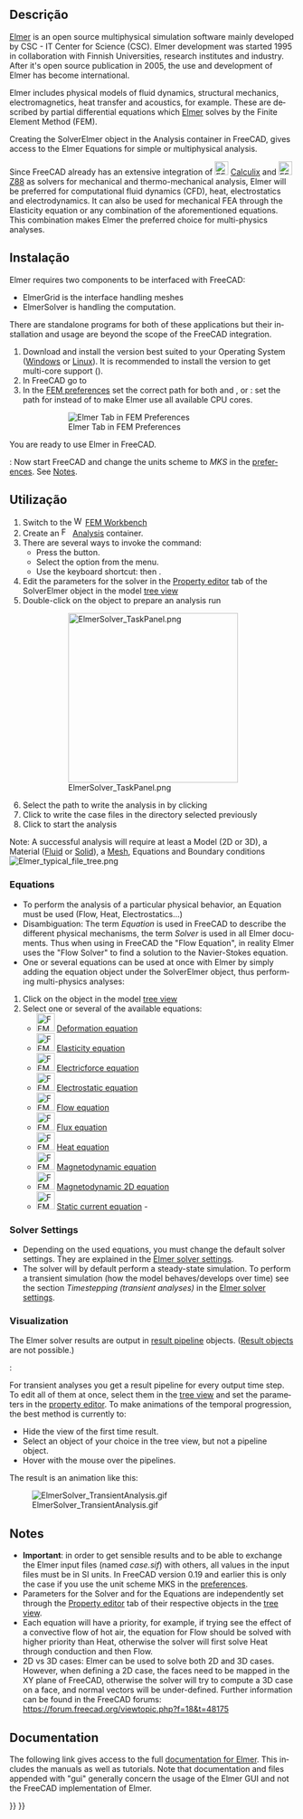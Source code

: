 <languages/>

<div lang="en" dir="ltr" class="mw-content-ltr">
{{Docnav
|[[FEM_SolverCalculixCcxtools|Solver CalculiX Standard]]
|[[FEM_SolverMystran|Solver Mystran]]
|[[FEM_Workbench|FEM]]
|IconL=FEM_SolverCalculixCcxtools.svg
|IconR=FEM_SolverMystran.svg
|IconC=Workbench_FEM.svg
}}
</div>

<div lang="en" dir="ltr" class="mw-content-ltr">
{{GuiCommand
|Name=FEM SolverElmer
|MenuLocation=Solver → Solver Elmer
|Workbenches=[[FEM_Workbench|FEM]]
|Shortcut={{KEY|S}} {{KEY|E}}
|SeeAlso=[[FEM_SolverElmer_SolverSettings|FEM SolverElmer SolverSettings]], [[FEM_SolverCalculixCcxtools|FEM Solver CalculixCxxtools]], [[FEM_SolverZ88|FEM Solver Z88]], [[FEM_tutorial|FEM tutorial]]
}}
</div>

<span id="Description"></span>
==Descrição==

<div lang="en" dir="ltr" class="mw-content-ltr">
[https://www.elmerfem.org Elmer] is an open source multiphysical simulation software mainly developed by CSC - IT Center for Science (CSC). Elmer development was started 1995 in collaboration with Finnish Universities, research institutes and industry. After it's open source publication in 2005, the use and development of Elmer has become international.
</div>

<div lang="en" dir="ltr" class="mw-content-ltr">
Elmer includes physical models of fluid dynamics, structural mechanics, electromagnetics, heat transfer and acoustics, for example. These are described by partial differential equations which [https://www.csc.fi/web/elmer Elmer] solves by the Finite Element Method (FEM).
</div>

<div lang="en" dir="ltr" class="mw-content-ltr">
Creating the SolverElmer object in the Analysis container in FreeCAD, gives access to the Elmer Equations for simple or multiphysical analysis.
</div>

<div lang="en" dir="ltr" class="mw-content-ltr">
Since FreeCAD already has an extensive integration of [[Image:FEM_SolverCalculiX.svg|24px|link=FEM_SolverCalculixCcxtools]] [[FEM_SolverCalculixCcxtools|Calculix]] and [[Image:FEM_SolverZ88.svg|24px|link=FEM_SolverZ88]] [[FEM_SolverZ88|Z88]] as solvers for mechanical and thermo-mechanical analysis, Elmer will be preferred for computational fluid dynamics (CFD), heat, electrostatics and electrodynamics. It can also be used for mechanical FEA through the Elasticity equation or any combination of the aforementioned equations. This combination makes Elmer the preferred choice for multi-physics analyses.
</div>

<span id="Installation"></span>
==Instalação==

<div lang="en" dir="ltr" class="mw-content-ltr">
Elmer requires two components to be interfaced with FreeCAD:
* ElmerGrid is the interface handling meshes
* ElmerSolver is handling the computation. 
There are standalone programs for both of these applications but their installation and usage are beyond the scope of the FreeCAD integration.
</div>

<div lang="en" dir="ltr" class="mw-content-ltr">
# Download and install the version best suited to your Operating System ([https://www.nic.funet.fi/pub/sci/physics/elmer/bin/windows/ Windows] or [https://www.nic.funet.fi/pub/sci/physics/elmer/bin/linux/Readme1st.txt Linux]). It is recommended to install the {{incode|mpi}} version to get multi-core support ({{Version|0.21}}).
# In FreeCAD go to {{MenuCommand|Edit → Preferences → FEM → Elmer}}
# In the [[FEM_Preferences#Elmer|FEM preferences]] set the correct path for both {{incode|ElmerGrid}} and {{incode|ElmerSolver}}, or {{VersionPlus|0.21}}: set the path for {{incode|ElmerSolver_mpi}} instead of {{incode|ElmerSolver}} to make Elmer use all available CPU cores.
#: [[Image:Preferences-ElmerPath.png|Elmer Tab in FEM Preferences]]
#: {{Caption|Elmer preferences dialog menu showing fields to locate important Elmer binaries on Windows OS}}
</div>

<div lang="en" dir="ltr" class="mw-content-ltr">
You are ready to use Elmer in FreeCAD.
</div>

<div lang="en" dir="ltr" class="mw-content-ltr">
{{VersionMinus|0.19}}: Now start FreeCAD and change the units scheme to ''MKS'' in the [[Preferences_Editor#Units|preferences]]. See [[#Notes|Notes]].
</div>

<span id="Usage"></span>
==Utilização==

<div lang="en" dir="ltr" class="mw-content-ltr">
# Switch to the [[Image:Workbench_FEM.svg|16px]] [[FEM_Workbench|FEM Workbench]]
# Create an [[Image:FEM_Analysis.svg|16px]] [[FEM_Analysis|Analysis]] container.
# There are several ways to invoke the command:
#* Press the {{Button|[[Image:FEM_SolverElmer.svg|16px]] [[FEM_SolverElmer|Solver Elmer]]}} button.
#* Select the {{MenuCommand|Solve → [[Image:FEM_SolverElmer.svg|16px]] Solver Elmer}} option from the menu.
#* Use the keyboard shortcut: {{KEY|S}} then {{KEY|E}}.
# Edit the parameters for the solver in the [[Property_editor|Property editor]] {{Button|Data}} tab of the SolverElmer object in the model [[Tree_view|tree view]]
# Double-click on the {{KEY|[[Image:FEM_SolverElmer.svg|16px]] SolverElmer}} object to prepare an analysis run
#: [[Image:ElmerSolver TaskPanel.png|300px]]
#: {{Caption|Dialog box to run an Elmer analysis}}
# Select the path to write the analysis in by clicking {{Button|...}}
# Click {{Button|Write}} to write the case files in the directory selected previously
# Click {{Button|Run}} to start the analysis
</div>

<div lang="en" dir="ltr" class="mw-content-ltr">
Note: A successful analysis will require at least a Model (2D or 3D), a Material ([[FEM_MaterialFluid|Fluid]] or [[FEM_MaterialSolid|Solid]]), a [[FEM_MeshGmshFromShape|Mesh]], Equations and Boundary conditions 
[[Image:Elmer typical file tree.png]]
{{Caption|Example of a [[Tree_view|tree view]] once a Solver for Elmer is activated}}
</div>

<div lang="en" dir="ltr" class="mw-content-ltr">
===Equations===
</div>

<div lang="en" dir="ltr" class="mw-content-ltr">
* To perform the analysis of a particular physical behavior, an Equation must be used (Flow, Heat, Electrostatics...)
* Disambiguation: The term ''Equation'' is used in FreeCAD to describe the different physical mechanisms, the term ''Solver'' is used in all Elmer documents. Thus when using in FreeCAD the "Flow Equation", in reality Elmer uses the "Flow Solver" to find a solution to the Navier-Stokes equation.
* One or several equations can be used at once with Elmer by simply adding the equation object under the SolverElmer object, thus performing multi-physics analyses:
</div>

<div lang="en" dir="ltr" class="mw-content-ltr">
# Click on the {{KEY|[[Image:FEM_SolverElmer.svg|22px]] SolverElmer}} object in the model [[Tree_view|tree view]]
# Select one or several of the available equations:
#* [[Image:FEM_EquationDeformation.svg|32px]] [[FEM_EquationDeformation|Deformation equation]]
#* [[Image:FEM_EquationElasticity.svg|32px]] [[FEM_EquationElasticity|Elasticity equation]]
#* [[Image:FEM_EquationElectricforce.svg|32px]] [[FEM_EquationElectricforce|Electricforce equation]]
#* [[Image:FEM_EquationElectrostatic.svg|32px]] [[FEM_EquationElectrostatic|Electrostatic equation]]
#* [[Image:FEM_EquationFlow.svg|32px]] [[FEM_EquationFlow|Flow equation]]
#* [[Image:FEM_EquationFlux.svg|32px]] [[FEM_EquationFlux|Flux equation]]
#* [[Image:FEM_EquationHeat.svg|32px]] [[FEM_EquationHeat|Heat equation]]
#* [[Image:FEM_EquationMagnetodynamic.svg|32px]] [[FEM_EquationMagnetodynamic|Magnetodynamic equation]]
#* [[Image:FEM_EquationMagnetodynamic2D.svg|32px]] [[FEM_EquationMagnetodynamic2D|Magnetodynamic 2D equation]]
#* [[Image:FEM_EquationStaticCurrent.svg|32px]] [[FEM_EquationStaticCurrent|Static current equation]] - {{Version|1.1}}
</div>

<div lang="en" dir="ltr" class="mw-content-ltr">
===Solver Settings===
</div>

<div lang="en" dir="ltr" class="mw-content-ltr">
* Depending on the used equations, you must change the default solver settings. They are explained in the [[FEM_SolverElmer_SolverSettings|Elmer solver settings]].
* The solver will by default perform a steady-state simulation. To perform a transient simulation (how the model behaves/develops over time) see the section ''Timestepping (transient analyses)'' in the [[FEM_SolverElmer_SolverSettings#Timestepping_(transient_analyses)|Elmer solver settings]].
</div>

<div lang="en" dir="ltr" class="mw-content-ltr">
===Visualization===
</div>

<div lang="en" dir="ltr" class="mw-content-ltr">
The Elmer solver results are output in [[FEM_PostPipelineFromResult|result pipeline]] objects. ([[FEM_ResultShow|Result objects]] are not possible.)
</div>

<div lang="en" dir="ltr" class="mw-content-ltr">
{{Version|0.21}}:
</div>

<div lang="en" dir="ltr" class="mw-content-ltr">
For transient analyses you get a result pipeline for every output time step. To edit all of them at once, select them in the [[Tree_view|tree view]] and set the parameters in the [[property editor]].
To make animations of the temporal progression, the best method is currently to:
* Hide the view of the first time result.
* Select an object of your choice in the tree view, but not a pipeline object.
* Hover with the mouse over the pipelines.
</div>

<div lang="en" dir="ltr" class="mw-content-ltr">
The result is an animation like this:
</div>

<div lang="en" dir="ltr" class="mw-content-ltr">
[[Image:ElmerSolver_TransientAnalysis.gif]]
</div>

<div lang="en" dir="ltr" class="mw-content-ltr">
==Notes==
</div>

<div lang="en" dir="ltr" class="mw-content-ltr">
* '''Important''': in order to get sensible results and to be able to exchange the Elmer input files (named ''case.sif'') with others, all values in the input files must be in SI units. In FreeCAD version 0.19 and earlier this is only the case if you use the unit scheme MKS in the [[Preferences_Editor#Units|preferences]].
* Parameters for the Solver and for the Equations are independently set through the [[Property_editor|Property editor]] {{KEY|Data}} tab of their respective objects in the [[Tree_view|tree view]].
* Each equation will have a priority, for example, if trying see the effect of a convective flow of hot air, the equation for Flow should be solved with higher priority than Heat, otherwise the solver will first solve Heat through conduction and then Flow.
* 2D vs 3D cases: Elmer can be used to solve both 2D and 3D cases. However, when defining a 2D case, the faces need to be mapped in the XY plane of FreeCAD, otherwise the solver will try to compute a 3D case on a face, and normal vectors will be under-defined. Further information can be found in the FreeCAD forums: https://forum.freecad.org/viewtopic.php?f=18&t=48175
</div>

<div lang="en" dir="ltr" class="mw-content-ltr">
==Documentation==
</div>

<div lang="en" dir="ltr" class="mw-content-ltr">
The following link gives access to the full [https://www.nic.funet.fi/pub/sci/physics/elmer/doc/ documentation for Elmer]. This includes the manuals as well as tutorials. Note that documentation and files appended with "gui" generally concern the usage of the Elmer GUI and not the FreeCAD implementation of Elmer.
</div>


<div lang="en" dir="ltr" class="mw-content-ltr">
{{Docnav
|[[FEM_SolverCalculixCcxtools|Solver CalculiX Standard]]
|[[FEM_SolverMystran|Solver Mystran]]
|[[FEM_Workbench|FEM]]
|IconL=FEM_SolverCalculixCcxtools.svg
|IconR=FEM_SolverMystran.svg
|IconC=Workbench_FEM.svg
}}
</div>

{{FEM Tools navi{{#translation:}}}}
{{Userdocnavi{{#translation:}}}}